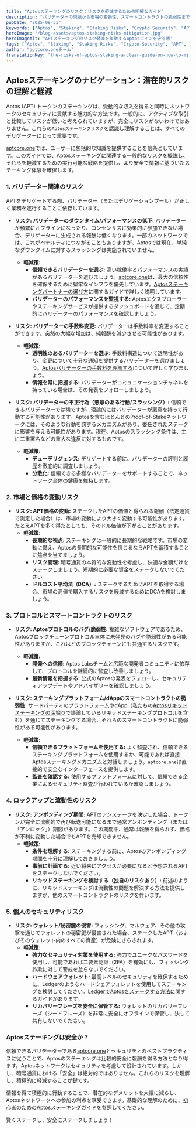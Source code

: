 ```yaml
---
title: "Aptosステーキングのリスク：リスクを軽減するための明確なガイド"
description: "バリデーターの問題から市場の変動性、スマートコントラクトの脆弱性まで、Aptos (APT) ステーキングに関わる潜在的なリスクを理解しましょう。これらのリスクを軽減するための実用的なヒントを学び、安全なステーキングを実現しましょう。"
pubDate: "2025-08-31"
keywords: ["Aptos", "Staking", "Staking Risks", "Crypto Security", "APT", "Validator", "Mitigation", "aptcore.one"]
heroImage: "/blog-assets/aptos-staking-risks-mitigation.jpg"
heroImageAlt: "APTステーキングのリスク軽減を象徴するAptosコインを守る盾"
tags: ["Aptos", "Staking", "Staking Risks", "Crypto Security", "APT", "Validator", "Mitigation", "aptcore.one"]
author: "aptcore.oneチーム"
translationKey: "the-risks-of-aptos-staking-a-clear-guide-on-how-to-mitigate-them"
---
```


## Aptosステーキングのナビゲーション：潜在的リスクの理解と軽減

Aptos (APT) トークンのステーキングは、受動的な収入を得ると同時にネットワークのセキュリティに貢献する魅力的な方法です。一般的に、アクティブな取引と比較してリスクが低いと考えられていますが、完全にリスクがないわけではありません。これらの`Aptosステーキングリスク`を認識し理解することは、すべてのデリゲーターにとって重要です。

[aptcore.one](https://aptcore.one)では、ユーザーに包括的な知識を提供することを信条としています。このガイドでは、Aptosステーキングに関連する一般的なリスクを概説し、それらを軽減するための実行可能な戦略を提供し、より安全で情報に基づいたステーキング体験を確保します。

### 1. バリデーター関連のリスク

APTをデリゲートする際、バリデーター（またはデリゲーションプール）が正しく業務を遂行することに依存しています。

* **リスク: バリデーターのダウンタイム/パフォーマンスの低下:** バリデーターが頻繁にオフラインになったり、コンセンサスに効果的に参加できない場合、デリゲーターに生成される報酬は低くなります。一部のネットワークでは、これがペナルティにつながることもありますが、Aptosでは現在、単純なダウンタイムに対するスラッシングは実施されていません。
    * **軽減策:**
        * **信頼できるバリデーターを選ぶ:** 高い稼働率とパフォーマンスの実績があるバリデーターを選びましょう。[aptcore.one](https://aptcore.one)は、最大の信頼性を確保するために堅牢なインフラを優先しています。[Aptosステーキングパートナーの選び方](/blog/ja/aptos-sute-kingu-pa-tona-no-erabikata-aptcore-one-de-houshuu-to-sekyuriti-wo-saidai-ka)に関するガイドで詳しく説明しています。
        * **バリデーターのパフォーマンスを監視する:** Aptosエクスプローラーやステーキングサービスが提供するダッシュボードを通じて、定期的にバリデーターのパフォーマンスを確認しましょう。

* **リスク: バリデーターの手数料変更:** バリデーターは手数料率を変更することができます。突然の大幅な増加は、純報酬を減少させる可能性があります。
    * **軽減策:**
        * **透明性のあるバリデーターを選ぶ:** 手数料構造について透明性があり、変更について十分な通知を提供するバリデーターを選びましょう。[Aptosバリデーターの手数料を理解する](/blog/ja/aptos-baride-ta-no-tesuuryou-wo-rikai-suru-sute-kingu-houshuu-no-juuyou-na-youso)について詳しく学びましょう。
        * **情報を常に把握する:** バリデーターがコミュニケーションチャネルを持っている場合は、その発表をフォローしましょう。

* **リスク: バリデーターの不正行為（悪意のある行動/スラッシング）:** 信頼できるバリデーターでは稀ですが、理論的にはバリデーターが悪意を持って行動する可能性があります。Aptosを含むほとんどのProof-of-Stakeネットワークには、そのような行動を罰するメカニズムがあり、委任されたステークに影響を与える可能性があります。現在、Aptosのスラッシング条件は、主に二重署名などの重大な違反に対するものです。
    * **軽減策:**
        * **デューデリジェンス:** デリゲートする前に、バリデーターの評判と履歴を徹底的に調査しましょう。
        * **分散化:** 信頼できる多様なバリデーターをサポートすることで、ネットワーク全体の健康を維持します。

### 2. 市場と価格の変動リスク

* **リスク: APT価格の変動:** ステークしたAPTの価値と得られる報酬（法定通貨で測定した場合）は、市場の変動により大きく変動する可能性があります。たとえAPTを多く得たとしても、そのドル価値が下がることがあります。
    * **軽減策:**
        * **長期的な視点:** ステーキングは一般的に長期的な戦略です。市場の変動に備え、Aptosの長期的な可能性を信じるならAPTを蓄積することに焦点を当てましょう。
        * **リスク管理:** 暗号通貨の本質的な変動性を考慮し、快適な金額だけをステークしましょう。短期的に必要な資金をステークしないでください。
        * **ドルコスト平均法（DCA）:** ステークするためにAPTを取得する場合、市場の高値で購入するリスクを軽減するためにDCAを検討しましょう。

### 3. プロトコルとスマートコントラクトのリスク

* **リスク: Aptosプロトコルのバグ/脆弱性:** 複雑なソフトウェアであるため、Aptosブロックチェーンプロトコル自体に未発見のバグや脆弱性がある可能性がありますが、これはどのブロックチェーンにも共通するリスクです。
    * **軽減策:**
        * **開発への信頼:** Aptos Labsチームと広範な開発者コミュニティに依存して、プロトコルを継続的に監査し改善しましょう。
        * **最新情報を把握する:** 公式のAptosの発表をフォローし、セキュリティアップデートやアドバイザリーを確認しましょう。

* **リスク: ステーキングプラットフォーム/dAppのスマートコントラクトの脆弱性:** サードパーティのプラットフォームやdApp（私たちの[Aptosリキッドステーキングの深堀り](/blog/ja/aptos-rikiddo-sute-kingu-no-fukabori-ryuudou-sei-wo-kaihou-shi-apt-houshuu-wo-saidai-ka)で議論しているリキッドステーキングプロトコルを含む）を通じてステーキングする場合、それらのスマートコントラクトに脆弱性がある可能性があります。
    * **軽減策:**
        * **信頼できるプラットフォームを使用する:** よく監査され、信頼できるステーキングプラットフォームを使用するか、可能であれば直接Aptosステーキングメカニズムと対話しましょう。`aptcore.one`は直接的で安全なインターフェースを提供します。
        * **監査を確認する:** 使用するプラットフォームに対して、信頼できる企業によるセキュリティ監査が行われているか確認しましょう。

### 4. ロックアップと流動性のリスク

* **リスク: アンボンディング期間:** APTのアンステークを決定した場合、トークンが完全に流動的で再び転送可能になるまで通常アンボンディング（または「アンロック」）期間があります。この期間中、通常は報酬を得られず、価格が不利に変動した場合でもAPTを売却できません。
    * **軽減策:**
        * **条件を理解する:** ステーキングする前に、Aptosのアンボンディング期間を十分に理解しておきましょう。
        * **事前に計画する:** 近い将来にアクセスが必要になると予想されるAPTをステークしないでください。
        * **リキッドステーキングを検討する（独自のリスクあり）:** 前述のように、リキッドステーキングは流動性の問題を解決する方法を提供しますが、他のスマートコントラクトのリスクを伴います。

### 5. 個人のセキュリティリスク

* **リスク: ウォレット/秘密鍵の侵害:** フィッシング、マルウェア、その他の攻撃を通じてウォレットの秘密鍵が侵害された場合、ステークしたAPT（およびそのウォレット内のすべての資産）が危険にさらされます。
    * **軽減策:**
        * **強力なセキュリティ対策を使用する:** 強力でユニークなパスワードを使用し、可能であれば二要素認証（2FA）を有効にし、フィッシング詐欺に対して警戒を怠らないでください。
        * **ハードウェアウォレット:** 最高レベルのセキュリティを確保するために、Ledgerのようなハードウェアウォレットを使用してステーキングを検討してください。[LedgerでAptosをステークする方法](/blog/ja/ledger-de-aptos-apt-wo-sute-kingu-suru-houhou-suteppu-bai-suteppu-no-sekyuriti-gaido)に関するガイドがあります。
        * **リカバリーフレーズを安全に保管する:** ウォレットのリカバリーフレーズ（シードフレーズ）を非常に安全にオフラインで保管し、決して共有しないでください。

### Aptosステーキングは安全か？

信頼できるバリデーターである[aptcore.one](https://aptcore.one)とセキュリティのベストプラクティスに従うことで、Aptosのステーキングは比較的安全に報酬を得る方法となり得ます。Aptosネットワークはセキュリティを考慮して設計されています。しかし、暗号通貨における「安全」は絶対的ではありません。これらのリスクを理解し、積極的に軽減することが鍵です。

情報を得て積極的に行動することで、潜在的なデメリットを大幅に減らし、Aptosネットワークへの参加の利点を享受できます。基礎的な理解のために、[初心者のためのAptosステーキングガイド](/blog/ja/aptcore-one-de-hajimeru-aptos-apt-sute-kingu-nyuumon)を参照してください。

賢くステークし、安全にステークしましょう！